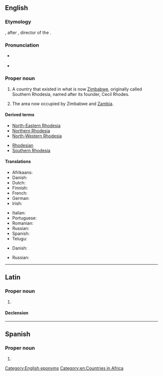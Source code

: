 ==English==
{{wikipedia|Rhodesia (disambiguation)|Rhodesia}}

===Etymology===
{{affix|en|Rhodes|-ia}}, after {{w|Cecil Rhodes}}, director of the {{w|British South Africa Company}}.

===Pronunciation===
* {{a|UK}} {{IPA|/ɹəʊˈdiːʃə/|lang=en}}
* {{a|US}} {{IPA|/ɹoʊˈdiːʒə/|lang=en}}

===Proper noun===
{{en-proper noun}}

# {{senseid|en|Q217169}}{{lb|en|historical}} A country that existed in what is now [[Zimbabwe]], originally called Southern Rhodesia, named after its founder, Cecil Rhodes. {{defdate|used from 1964 to 1979}}
# {{lb|en|historical}} The area now occupied by Zimbabwe and [[Zambia]]. {{defdate|used from 1895 to 1964}}

====Derived terms====
{{der-top}}
* [[North-Eastern Rhodesia]]
* [[Northern Rhodesia]]
* [[North-Western Rhodesia]]
{{der-mid}}
* [[Rhodesian]]
* [[Southern Rhodesia]]
{{der-bottom}}

====Translations====
{{trans-top|id=Q217169|historical name of Zimbabwe}}
* Afrikaans: {{t+|af|Rhodesië}}
* Danish: {{t|da|Rhodesia}}
* Dutch: {{t+|nl|Rhodesië|n}}
* Finnish: {{t+|fi|Rhodesia}}
* French: {{t+|fr|Rhodésie|f}}
* German: {{t+|de|Rhodesien|n}}
* Irish: {{t|ga|an Róidéis|f}}
{{trans-mid}}
* Italian: {{t|it|Rhodesia|f}}
* Portuguese: {{t|pt|Rodésia|f}}
* Romanian: {{t+|ro|Rhodesia|f}}
* Russian: {{t+|ru|Роде́зия|f|tr=Rodɛ́zija}}
* Spanish: {{t+|es|Rodesia|f}}
* Telugu: {{t|te|రొడీషియా}}
{{trans-bottom}}

{{trans-top|the area now occupied by Zimbabwe and Zambia}}
* Danish: {{t|da|Rhodesia}}
{{trans-mid}}
* Russian: {{t+|ru|Роде́зия|f|tr=Rodɛ́zija}}
{{trans-bottom}}

[[Category:English eponyms]]
[[Category:en:Countries in Africa]]

----

==Latin==

===Proper noun===
{{la-proper noun||Rhodesiae|f|first}}

# {{lb|la|New Latin}} {{l|en|Rhodesia}}

====Declension====
{{la-ndecl|Rhodesia<1>}}

----

==Spanish==

===Proper noun===
{{es-proper noun|f}}

# {{alternative form of|Rodesia|lang=es}}